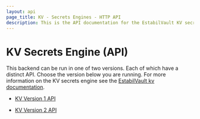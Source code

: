 ```yaml
---
layout: api
page_title: KV - Secrets Engines - HTTP API
description: This is the API documentation for the EstabilVault KV secrets engine.
---
```


# KV Secrets Engine (API)

This backend can be run in one of two versions. Each of which have a distinct API.
Choose the version below you are running. For more information on the KV secrets
engine see the [EstabilVault kv documentation](/docs/secrets/kv).

- [KV Version 1 API](/api-docs/secret/kv/kv-v1)

- [KV Version 2 API](/api-docs/secret/kv/kv-v2)
